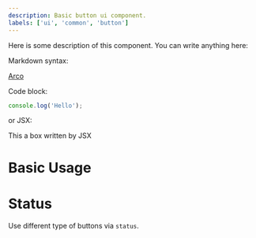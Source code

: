 ```yaml
---
description: Basic button ui component.
labels: ['ui', 'common', 'button']
---
```



Here is some description of this component. You can write anything here:

Markdown syntax:

[Arco](https://arco.design)

Code block:

```js
console.log('Hello');
```

or JSX:

<div style={{ display: 'flex', alignItems: 'center', width: 150, height: 150, border: '1px solid grey' }}>
  This a box written by JSX
</div>

# Basic Usage

<div data-arco-demo="Basic">
  <Basic />
</div>

# Status

Use different type of buttons via `status`.

<div data-arco-demo="Advanced">
  <Advanced />
</div>
